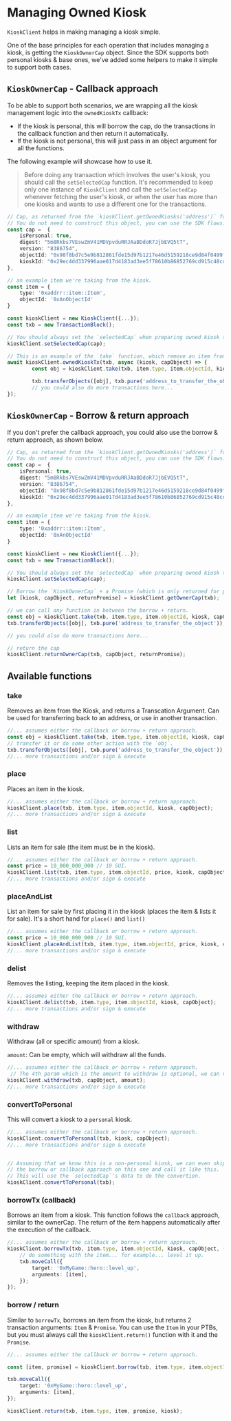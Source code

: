 # Managing Owned Kiosk

`KioskClient` helps in making managing a kiosk simple.

One of the base principles for each operation that includes managing a kiosk, is getting the `KioskOwnerCap` object. Since 
the SDK supports both personal kiosks & base ones, we've added some helpers to make it simple to support both cases.

## `KioskOwnerCap` -  Callback approach

To be able to support both scenarios, we are wrapping all the kiosk management logic into the `ownedKioskTx` callback:

- If the kiosk is personal, this will borrow the cap, do the transactions in the callback function and then return it automatically.
- If the kiosk is not personal, this will just pass in an object argument for all the functions.

The following example will showcase how to use it.

> Before doing any transaction which involves the user's kiosk, you should call the `setSelectedCap` function. It's recommended
to keep only one instance of `KioskClient` and call the `setSelectedCap` whenever fetching the user's kiosk, or when the user
has more than one kiosks and wants to use a different one for the transactions.

```typescript
// Cap, as returned from the `kioskClient.getOwnedKiosks('address')` function.
// You do not need to construct this object, you can use the SDK flows.
const cap =  {
    isPersonal: true,
    digest: "5m8Rkbs7VEswZmV41MDVpvduRRJAaBDdoR7JjbEVQ5tT",
    version: "8386754",
    objectId: "0x98f8bd7c5e9b812861fde15d97b1217e46d5159218ce9d84f0499fe10171f715",
    kioskId: "0x29ec4dd337996aae017d4183ad3ee5f78610b86852769cd915c48cda1f4cd068"
},

// an example item we're taking from the kiosk.
const item = {
    type: '0xaddrr::item::Item',
    objectId: '0xAnObjectId'
}

const kioskClient = new KioskClient({...});
const txb = new TransactionBlock();

// You should always set the `selectedCap` when preparing owned kiosk transactions.
kioskClient.setSelectedCap(cap);

// This is an example of the `take` function, which remove an item from a kiosk.
await kioskClient.ownedKioskTx(txb, async (kiosk, capObject) => {
        const obj = kioskClient.take(txb, item.type, item.objectId, kiosk, capObject);

        txb.transferObjects([obj], txb.pure('address_to_transfer_the_object'));
        // you could also do more transactions here...
});

```

## `KioskOwnerCap` - Borrow & return approach

If you don't prefer the callback approach, you could also use the borrow & return approach, as shown below.

```typescript
// Cap, as returned from the `kioskClient.getOwnedKiosks('address')` function.
// You do not need to construct this object, you can use the SDK flows.
const cap =  {
    isPersonal: true,
    digest: "5m8Rkbs7VEswZmV41MDVpvduRRJAaBDdoR7JjbEVQ5tT",
    version: "8386754",
    objectId: "0x98f8bd7c5e9b812861fde15d97b1217e46d5159218ce9d84f0499fe10171f715",
    kioskId: "0x29ec4dd337996aae017d4183ad3ee5f78610b86852769cd915c48cda1f4cd068"
},

// an example item we're taking from the kiosk.
const item = {
    type: '0xaddrr::item::Item',
    objectId: '0xAnObjectId'
}

const kioskClient = new KioskClient({...});
const txb = new TransactionBlock();

// You should always set the `selectedCap` when preparing owned kiosk transactions.
kioskClient.setSelectedCap(cap);

// Borrow the `KioskOwnerCap` + a Promise (which is only returned for personal kiosks).
let [kiosk, capObject, returnPromise] = kioskClient.getOwnerCap(txb);

// we can call any function in between the borrow + return.
const obj = kioskClient.take(txb, item.type, item.objectId, kiosk, capObject);
txb.transferObjects([obj], txb.pure('address_to_transfer_the_object'));

// you could also do more transactions here...

// return the cap
kioskClient.returnOwnerCap(txb, capObject, returnPromise);

```


## Available functions

### take

Removes an item from the Kiosk, and returns a Transcation Argument. Can be used for transferring back to an address,
or use in another transaction.

```typescript
//... assumes either the callback or borrow + return approach.
const obj = kioskClient.take(txb, item.type, item.objectId, kiosk, capObject);
// transfer it or do some other action with the `obj`.
txb.transferObjects([obj], txb.pure('address_to_transfer_the_object')); 
//... more transactions and/or sign & execute
```

### place

Places an item in the kiosk.

```typescript
//... assumes either the callback or borrow + return approach.
kioskClient.place(txb, item.type, item.objectId, kiosk, capObject);
//... more transactions and/or sign & execute
```

### list

Lists an item for sale (the item must be in the kiosk).

```typescript
//... assumes either the callback or borrow + return approach.
const price = 10_000_000_000 // 10 SUI.
kioskClient.list(txb, item.type, item.objectId, price, kiosk, capObject);
//... more transactions and/or sign & execute
```


### placeAndList

List an item for sale by first placing it in the kiosk (places the item & lists it for sale).
It's a short hand for `place()` and `list()`

```typescript
//... assumes either the callback or borrow + return approach.
const price = 10_000_000_000 // 10 SUI.
kioskClient.placeAndList(txb, item.type, item.objectId, price, kiosk, capObject);
//... more transactions and/or sign & execute
```

### delist

Removes the listing, keeping the item placed in the kiosk.

```typescript
//... assumes either the callback or borrow + return approach.
kioskClient.delist(txb, item.type, item.objectId, kiosk, capObject);
//... more transactions and/or sign & execute
```


### withdraw

Withdraw (all or specific amount) from a kiosk.

`amount`: Can be empty, which will withdraw all the funds.

```typescript
//... assumes either the callback or borrow + return approach.
 // The 4th param which is the amount to withdraw is optional, we can not pass it to withdraw all.
kioskClient.withdraw(txb, capObject, amount);
//... more transactions and/or sign & execute
```

### convertToPersonal

This will convert a kiosk to a `personal` kiosk.

```typescript
//... assumes either the callback or borrow + return approach.
kioskClient.convertToPersonal(txb, kiosk, capObject);
//... more transactions and/or sign & execute


// Assuming that we know this is a non-personal kiosk, we can even skip 
// the borrow or callback approach on this one and call it like this.
// This will use the `selectedCap`'s data to do the convertion.
kioskClient.convertToPersonal(txb);
```


### borrowTx (callback)

Borrows an item from a kiosk. This function follows the `callback` approach, similar to the ownerCap.
The return of the item happens automatically after the execution of the callback.

```typescript
//... assumes either the callback or borrow + return approach.
kioskClient.borrowTx(txb, item.type, item.objectId, kiosk, capObject, (item) => {
    // do something with the item... for example... level it up.
    txb.moveCall({
        target: '0xMyGame::hero::level_up',
        arguments: [item],
    });
});
```


### borrow / return

Similar to `borrowTx`, borrows an item from the kiosk, but returns 2 transaction arguments: `Item` & `Promise`.
You can use the `Item` in your PTBs, but you must always call the `kioskClient.return()` function with it and the `Promise`.

```typescript
//... assumes either the callback or borrow + return approach.

const [item, promise] = kioskClient.borrow(txb, item.type, item.objectId, kiosk, capObject);

txb.moveCall({
    target: '0xMyGame::hero::level_up',
    arguments: [item],
});

kioskClient.return(txb, item.type, item, promise, kiosk);
```

